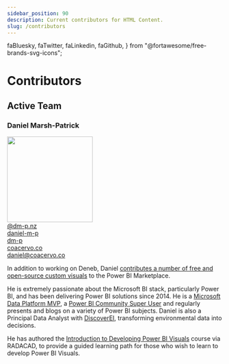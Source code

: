 ```yaml
---
sidebar_position: 90
description: Current contributors for HTML Content.
slug: /contributors
---
```


  faBluesky,
  faTwitter,
  faLinkedin,
  faGithub,
} from "@fortawesome/free-brands-svg-icons";

# Contributors

## Active Team

### Daniel Marsh-Patrick

<div class="profile-section">
  <div>
    <a
      target="_blank"
      href="https://mvp.microsoft.com/en-us/PublicProfile/5003712?fullName=Daniel%20Marsh-Patrick"
    >
      <img
        src={require("@site/static/img/mvp_2020_12.png").default}
        height="200px"
      />
    </a>
  </div>
  <div class="social-links">
    <div class="social-link">
      <a
        target="_blank"
        href="https://bsky.app/profile/dm-p.nz"
        class="follow"
        alt="Follow on Bluesky"
        title="Follow on Bluesky"
      >
        <FontAwesomeIcon icon={faBluesky} size="lg" /> @dm-p.nz
      </a>
    </div>
    <div class="social-link">
      <a
        target="_blank"
        href="https://www.linkedin.com/in/daniel-m-p/"
        class="follow"
        alt="Connect on LinkedIn"
        title="Connect on LinkedIn"
      >
        <FontAwesomeIcon icon={faLinkedin} size="lg" /> daniel-m-p
      </a>
    </div>
    <div class="social-link">
      <a
        target="_blank"
        href="https://github.com/dm-p"
        class="follow"
        alt="Check out on GitHub"
        title="Check out on GitHub"
      >
        <FontAwesomeIcon icon={faGithub} size="lg" /> dm-p
      </a>
    </div>
    <div class="social-link">
      <a
        target="_blank"
        href="https://coacervo.co"
        class="follow"
        alt="Website"
        title="Website"
      >
        <FontAwesomeIcon icon={faGlobe} size="lg" /> coacervo.co
      </a>
    </div>
    <div class="social-link">
      <a
        target="_top"
        href="mailto:daniel@coacervo.co?subject=Hi There!"
        class="follow"
        alt="Contact via email"
        title="Contact via email"
      >
        <FontAwesomeIcon icon={faEnvelope} size="lg" /> daniel@coacervo.co
      </a>
    </div>
  </div>
</div>

In addition to working on Deneb, Daniel [contributes a number of free and open-source custom visuals](https://appsource.microsoft.com/en-us/marketplace/apps?search=marsh-patrick&page=1&product=power-bi-visuals) to the Power BI Marketplace.

He is extremely passionate about the Microsoft BI stack, particularly Power BI, and has been delivering Power BI solutions since 2014. He is a [Microsoft Data Platform MVP](https://mvp.microsoft.com/en-us/PublicProfile/5003712?fullName=Daniel%20Marsh-Patrick), a [Power BI Community Super User](https://community.powerbi.com/t5/user/viewprofilepage/user-id/397) and regularly presents and blogs on a variety of Power BI subjects. Daniel is also a Principal Data Analyst with [DiscoverEI](https://www.discoverei.com/), transforming environmental data into decisions.

He has authored the [Introduction to Developing Power BI Visuals](https://learn.radacad.com/course/introduction-to-developing-power-bi-visuals/?ref=667) course via RADACAD, to provide a guided learning path for those who wish to learn to develop Power BI Visuals.
